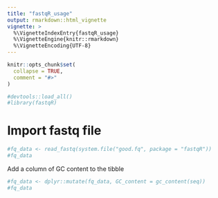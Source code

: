 ```yaml
---
title: "fastqR_usage"
output: rmarkdown::html_vignette
vignette: >
  %\VignetteIndexEntry{fastqR_usage}
  %\VignetteEngine{knitr::rmarkdown}
  %\VignetteEncoding{UTF-8}
---
```


```r
knitr::opts_chunk$set(
  collapse = TRUE,
  comment = "#>"
)
```

```r
#devtools::load_all()
#library(fastqR)
```

# Import fastq file
```r
#fq_data <- read_fastq(system.file("good.fq", package = "fastqR"))
#fq_data
```

Add a column of GC content to the tibble
```r
#fq_data <- dplyr::mutate(fq_data, GC_content = gc_content(seq))
#fq_data
```

